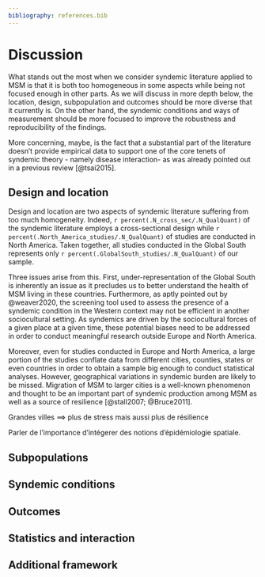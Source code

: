 ```yaml
---
bibliography: references.bib
---
```


# Discussion

What stands out the most when we consider syndemic literature applied to MSM is that it is both too homogeneous in some aspects while being not focused enough in other parts. As we will discuss in more depth below, the location, design, subpopulation and outcomes should be more diverse that it currently is. On the other hand, the syndemic conditions and ways of measurement should be more focused to improve the robustness and reproducibility of the findings.

More concerning, maybe, is the fact that a substantial part of the literature doesn't provide empirical data to support one of the core tenets of syndemic theory - namely disease interaction- as was already pointed out in a previous review [@tsai2015].

## Design and location

Design and location are two aspects of syndemic literature suffering from too much homogeneity. Indeed, `r percent(.N_cross_sec/.N_QualQuant)` of the syndemic literature employs a cross-sectional design while `r percent(.North_America_studies/.N_QualQuant)` of studies are conducted in North America. Taken together, all studies conducted in the Global South represents only `r percent(.GlobalSouth_studies/.N_QualQuant)` of our sample.

Three issues arise from this. First, under-representation of the Global South is inherently an issue as it precludes us to better understand the health of MSM living in these countries. Furthermore, as aptly pointed out by @weaver2020, the screening tool used to assess the presence of a syndemic condition in the Western context may not be efficient in another sociocultural setting. As syndemics are driven by the sociocultural forces of a given place at a given time, these potential biases need to be addressed in order to conduct meaningful research outside Europe and North America.

Moreover, even for studies conducted in Europe and North America, a large portion of the studies conflate data from different cities, counties, states or even countries in order to obtain a sample big enough to conduct statistical analyses. However, geographical variations in syndemic burden are likely to be missed. Migration of MSM to larger cities is a well-known phenomenon and thought to be an important part of syndemic production among MSM as well as a source of resilience [@stall2007; @Bruce2011].

Grandes villes ==\> plus de stress mais aussi plus de résilience

Parler de l'importance d'intégerer des notions d'épidémiologie spatiale.

## Subpopulations

## Syndemic conditions

## Outcomes

## Statistics and interaction

## Additional framework

